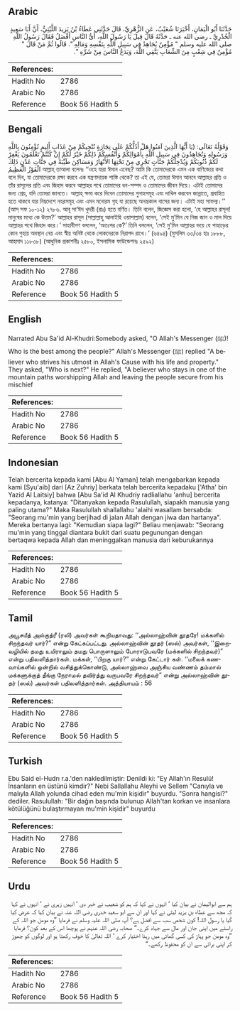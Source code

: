 ## Arabic


<div dir="rtl" lang="ar" style={{fontSize:'larger',backgroundColor:'#f8f9fa',padding:20}}>
حَدَّثَنَا أَبُو الْيَمَانِ، أَخْبَرَنَا شُعَيْبٌ، عَنِ الزُّهْرِيِّ، قَالَ حَدَّثَنِي عَطَاءُ بْنُ يَزِيدَ اللَّيْثِيُّ، أَنَّ أَبَا سَعِيدٍ الْخُدْرِيَّ ـ رضى الله عنه ـ حَدَّثَهُ قَالَ قِيلَ يَا رَسُولَ اللَّهِ، أَىُّ النَّاسِ أَفْضَلُ فَقَالَ رَسُولُ اللَّهِ صلى الله عليه وسلم ‏"‏ مُؤْمِنٌ يُجَاهِدُ فِي سَبِيلِ اللَّهِ بِنَفْسِهِ وَمَالِهِ ‏"‏‏.‏ قَالُوا ثُمَّ مَنْ قَالَ ‏"‏ مُؤْمِنٌ فِي شِعْبٍ مِنَ الشِّعَابِ يَتَّقِي اللَّهَ، وَيَدَعُ النَّاسَ مِنْ شَرِّهِ ‏"‏‏.‏
</div>
<div style={{backgroundColor:'#f8f9fa',padding:20, marginBottom: 10}}><table> <thead> <tr> <th>References:</th> <th></th> </tr> </thead> <tbody><tr><td>Hadith No</td><td>2786</td></tr><tr><td>Arabic No</td><td>2786</td></tr><tr><td>Reference</td><td>Book 56 Hadith 5</td></tr></tbody></table></div>

## Bengali


<div dir="ltr" lang="bn" style={{fontSize:'larger',backgroundColor:'#f8f9fa',padding:20}}>
وَقَوْلُهُ تَعَالَى: (يَا أَيُّهَا الَّذِينَ آمَنُوا هَلْ أَدُلُّكُمْ عَلَى تِجَارَةٍ تُنْجِيكُمْ مِنْ عَذَابٍ أَلِيمٍ تُؤْمِنُونَ بِاللَّهِ وَرَسُولِهِ وَتُجَاهِدُونَ فِي سَبِيلِ اللَّهِ بِأَمْوَالِكُمْ وَأَنْفُسِكُمْ ذَلِكُمْ خَيْرٌ لَكُمْ إِنْ كُنْتُمْ تَعْلَمُونَ يَغْفِرْ لَكُمْ ذُنُوبَكُمْ وَيُدْخِلْكُمْ جَنَّاتٍ تَجْرِي مِنْ تَحْتِهَا الأَنْهَارُ وَمَسَاكِنَ طَيِّبَةً فِي جَنَّاتِ عَدْنٍ ذَلِكَ الْفَوْزُ الْعَظِيمُ আল্লাহ্ তাআলা বলেনঃ ‘‘ওহে যারা ঈমান এনেছ? আমি কি তোমাদেরকে এমন এক বাণিজ্যের কথা বলে দিব, যা তোমাদেরকে রক্ষা করবে এক যন্ত্রণাদায়ক শাস্তি থেকে? তা এই যে, তোমরা ঈমান আনবে আল্লাহর প্রতি ও তাঁর রাসূলের প্রতি এবং জিহাদ করবে আল্লাহর পথে তোমাদের ধন-সম্পদ ও তোমাদের জীবন দিয়ে। এটাই তোমাদের জন্য শ্রেয়, যদি তোমরা জানতে। আল্লাহ্ ক্ষমা করে দিবেন তোমাদের গুনাহসমূহ এবং দাখিল করবেন জান্নাতে, প্রবাহিত হতে থাকবে যার নিম্নদেশে নহরসমূহ এবং এমন মনোরম গৃহ যা রয়েছে অনন্তকাল বাসের জন্য। এটাই মহা সাফল্য।’’ (আস্ সফ ১০-১২) ২৭৮৬. আবূ সা‘ঈদ খুদরী (রাঃ) হতে বর্ণিত। তিনি বলেন, জিজ্ঞেস করা হলো, ‘হে আল্লাহর রাসূল! মানুষের মধ্যে কে উত্তম?’ আল্লাহর রাসূল (সাল্লাল্লাহু আলাইহি ওয়াসাল্লাম) বলেন, ‘সেই মু’মিন যে নিজ জান ও মাল দিয়ে আল্লাহর পথে জিহাদ করে।’ সাহাবীগণ বললেন, ‘অতঃপর কে?’ তিনি বললেন, ‘সেই মু’মিন আল্লাহর ভয়ে যে পাহাড়ের কোন গুহায় অবস্থান নেয় এবং স্বীয় অনিষ্ট থেকে লোকদেরকে নিরাপদ রাখে।’ (৬৪৯৪) (মুসলিম ৩৩/৩৪ হাঃ ১৮৮৮, আহমাদ ১১৮৩৮) (আধুনিক প্রকাশনীঃ ২৫৮০, ইসলামিক ফাউন্ডেশনঃ ২৫৯২)
</div>
<div style={{backgroundColor:'#f8f9fa',padding:20, marginBottom: 10}}><table> <thead> <tr> <th>References:</th> <th></th> </tr> </thead> <tbody><tr><td>Hadith No</td><td>2786</td></tr><tr><td>Arabic No</td><td>2786</td></tr><tr><td>Reference</td><td>Book 56 Hadith 5</td></tr></tbody></table></div>

## English


<div dir="ltr" lang="en" style={{fontSize:'larger',backgroundColor:'#f8f9fa',padding:20}}>
Narrated Abu Sa'id Al-Khudri:Somebody asked, "O Allah's Messenger (ﷺ)! Who is the best among the people?" Allah's Messenger (ﷺ) replied "A believer who strives his utmost in Allah's Cause with his life and property." They asked, "Who is next?" He replied, "A believer who stays in one of the mountain paths worshipping Allah and leaving the people secure from his mischief
</div>
<div style={{backgroundColor:'#f8f9fa',padding:20, marginBottom: 10}}><table> <thead> <tr> <th>References:</th> <th></th> </tr> </thead> <tbody><tr><td>Hadith No</td><td>2786</td></tr><tr><td>Arabic No</td><td>2786</td></tr><tr><td>Reference</td><td>Book 56 Hadith 5</td></tr></tbody></table></div>

## Indonesian


<div dir="ltr" lang="id" style={{fontSize:'larger',backgroundColor:'#f8f9fa',padding:20}}>
Telah bercerita kepada kami [Abu Al Yaman] telah mengabarkan kepada kami [Syu'aib] dari [Az Zuhriy] berkata telah bercerita kepadaku ['Atha' bin Yazid Al Laitsiy] bahwa [Abu Sa'id Al Khudriy radliallahu 'anhu] bercerita kepadanya, katanya: "Ditanyakan kepada Rasulullah, siapakh manusia yang paling utama?" Maka Rasulullah shallallahu 'alaihi wasallam bersabda: "Seorang mu'min yang berjihad di jalan Allah dengan jiwa dan hartanya". Mereka bertanya lagi: "Kemudian siapa lagi?" Beliau menjawab: "Seorang mu'min yang tinggal diantara bukit dari suatu pegunungan dengan bertaqwa kepada Allah dan meninggalkan manusia dari keburukannya
</div>
<div style={{backgroundColor:'#f8f9fa',padding:20, marginBottom: 10}}><table> <thead> <tr> <th>References:</th> <th></th> </tr> </thead> <tbody><tr><td>Hadith No</td><td>2786</td></tr><tr><td>Arabic No</td><td>2786</td></tr><tr><td>Reference</td><td>Book 56 Hadith 5</td></tr></tbody></table></div>

## Tamil


<div dir="ltr" lang="ta" style={{fontSize:'larger',backgroundColor:'#f8f9fa',padding:20}}>
அபூசயீத் அல்குத்ரீ (ரலி) அவர்கள் கூறியதாவது: ‘‘அல்லாஹ்வின் தூதரே! மக்களில் சிறந்தவர் யார்?” என்று கேட்கப்பட்டது. அல்லாஹ்வின் தூதர் (ஸல்) அவர்கள், ‘‘இறைவழியில் தமது உயிராலும் தமது பொருளாலும் போராடுபவரே (மக்களில் சிறந்தவர்)” என்று பதிலளித்தார்கள். மக்கள், ‘‘பிறகு யார்?” என்று கேட்டார் கள். ‘‘மலைக் கணவாய்களில் ஒன்றில் வசித்துக்கொண்டு, அல்லாஹ்வை அஞ்சிய வண்ணம் தம்மால் மக்களுக்குத் தீங்கு நேராமல் தவிர்த்து வருபவரே சிறந்தவர்” என்று அல்லாஹ்வின் தூதர் (ஸல்) அவர்கள் பதிலளித்தார்கள். அத்தியாயம் : 56
</div>
<div style={{backgroundColor:'#f8f9fa',padding:20, marginBottom: 10}}><table> <thead> <tr> <th>References:</th> <th></th> </tr> </thead> <tbody><tr><td>Hadith No</td><td>2786</td></tr><tr><td>Arabic No</td><td>2786</td></tr><tr><td>Reference</td><td>Book 56 Hadith 5</td></tr></tbody></table></div>

## Turkish


<div dir="ltr" lang="tr" style={{fontSize:'larger',backgroundColor:'#f8f9fa',padding:20}}>
Ebu Said el-Hudrı r.a.'den nakledilmiştir: Denildi ki: "Ey Allah'ın Resulü! İnsanların en üstünü kimdir?" Nebi Sallallahu Aleyhi ve Sellem "Canıyla ve malıyla Allah yolunda cihad eden mu'min kişidir" buyurdu. "Sonra hangisi?" dediler. Rasulullah: "Bir dağın başında bulunup Allah'tan korkan ve insanlara kötülüğünü bulaştırmayan mu'min kişidir" buyurdu
</div>
<div style={{backgroundColor:'#f8f9fa',padding:20, marginBottom: 10}}><table> <thead> <tr> <th>References:</th> <th></th> </tr> </thead> <tbody><tr><td>Hadith No</td><td>2786</td></tr><tr><td>Arabic No</td><td>2786</td></tr><tr><td>Reference</td><td>Book 56 Hadith 5</td></tr></tbody></table></div>

## Urdu


<div dir="rtl" lang="ur" style={{fontSize:'larger',backgroundColor:'#f8f9fa',padding:20}}>
ہم سے ابوالیمان نے بیان کیا ‘ انہوں نے کہا کہ ہم کو شعیب نے خبر دی ‘ انہیں زہری نے ‘ انہوں نے کہا کہ مجھ سے عطاء بن یزید لیثی نے کہا اور ان سے ابو سعید خدری رضی اللہ عنہ نے بیان کیا کہ عرض کیا گیا یا رسول اللہ! کون شخص سب سے افضل ہے؟ آپ صلی اللہ علیہ وسلم نے فرمایا ”وہ مومن جو اللہ کے راستے میں اپنی جان اور مال سے جہاد کرے۔“ صحابہ رضی اللہ عنہم نے پوچھا اس کے بعد کون؟ فرمایا ”وہ مومن جو پہاڑ کی کسی گھاٹی میں رہنا اختیار کرے ‘ اللہ تعالیٰ کا خوف رکھتا ہو اور لوگوں کو چھوڑ کر اپنی برائی سے ان کو محفوظ رکھے۔“
</div>
<div style={{backgroundColor:'#f8f9fa',padding:20, marginBottom: 10}}><table> <thead> <tr> <th>References:</th> <th></th> </tr> </thead> <tbody><tr><td>Hadith No</td><td>2786</td></tr><tr><td>Arabic No</td><td>2786</td></tr><tr><td>Reference</td><td>Book 56 Hadith 5</td></tr></tbody></table></div>